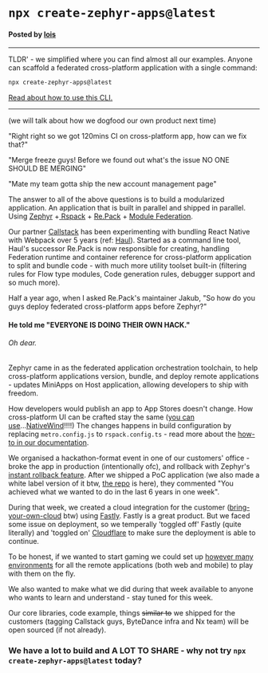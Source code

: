 # `npx create-zephyr-apps@latest`

#### Posted by [lois](https://x.com/zmzlois)

---

TLDR' - we simplified where you can find almost all our examples. Anyone can scaffold a federated cross-platform application with a single command:

```bash
npx create-zephyr-apps@latest
```

[Read about how to use this CLI.](https://docs.zephyr-cloud.io/recipes/repack-mf)

---

(we will talk about how we dogfood our own product next time)

"Right right so we got 120mins CI on cross-platform app, how can we fix that?"

"Merge freeze guys! Before we found out what's the issue NO ONE SHOULD BE MERGING"

"Mate my team gotta ship the new account management page"

The answer to all of the above questions is to build a modularized application. An application that is built in parallel and shipped in parallel. Using [Zephyr](https://docs.zephyr-cloud.io) +[ Rspack](https://rspack.dev) + [Re.Pack](https://github.com/callstack/repack) + [Module Federation](https://module-federation.io).

Our partner [Callstack](https://www.callstack.com/) has been experimenting with bundling React Native with Webpack over 5 years (ref: [Haul](https://github.com/callstack/haul)). Started as a command line tool, Haul's successor Re.Pack is now responsible for creating, handling Federation runtime and container reference for cross-platform application to split and bundle code - with much more utility toolset built-in (filtering rules for Flow type modules, Code generation rules, debugger support and so much more).

Half a year ago, when I asked Re.Pack's maintainer Jakub, "So how do you guys deploy federated cross-platform apps before Zephyr?"

#### He told me "EVERYONE IS DOING THEIR OWN HACK."

###### Oh dear.

Zephyr came in as the federated application orchestration toolchain, to help cross-platform applications version, bundle, and deploy remote applications - updates MiniApps on Host application, allowing developers to ship with freedom.

How developers would publish an app to App Stores doesn't change. How cross-platform UI can be crafted stay the same ([you can use](https://x.com/_jbroma/status/1881452224305574233?s=46)...[NativeWind](https://x.com/_jbroma/status/1881452224305574233?s=46)!!!!) The changes happens in build configuration by replacing `metro.config.js` to `rspack.config.ts` - read more about the [how-to in our documentation](https://docs.zephyr-cloud.io/recipes/repack-mf).

We organised a hackathon-format event in one of our customers' office - broke the app in production (intentionally ofc), and rollback with Zephyr's [instant rollback feature](https://docs.zephyr-cloud.io/how-to/versioning-tags#version-rollback-and-roll-forward). After we shipped a PoC application (we also made a white label version of it btw, [the repo](https://github.com/ZephyrCloudIO/zephyr-repack-example) is here), they commented "You achieved what we wanted to do in the last 6 years in one week".

During that week, we created a cloud integration for the customer ([bring-your-own-cloud](https://docs.zephyr-cloud.io/cloud) btw) using [Fastly](https://fastly.com). Fastly is a great product. But we faced some issue on deployment, so we temperally 'toggled off' Fastly (quite literally) and 'toggled on' [Cloudflare](https://www.cloudflare.com/en-gb/) to make sure the deployment is able to continue.

To be honest, if we wanted to start gaming we could set up [however many environments](https://docs.zephyr-cloud.io/how-to/environments) for all the remote applications (both web and mobile) to play with them on the fly.

We also wanted to make what we did during that week available to anyone who wants to learn and understand - stay tuned for this week.

Our core libraries, code example, things ~~similar to~~ we shipped for the customers (tagging Callstack guys, ByteDance infra and Nx team) will be open sourced (if not already).

### We have a lot to build and A LOT TO SHARE - why not try `npx create-zephyr-apps@latest` today?
